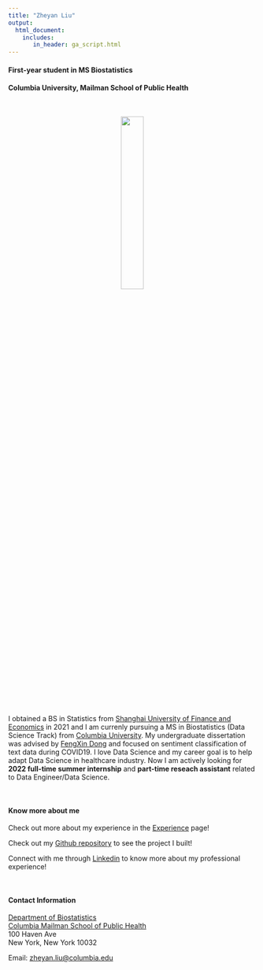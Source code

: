 ```yaml
---
title: "Zheyan Liu"
output: 
  html_document:
    includes:
       in_header: ga_script.html
---
```


<link rel="stylesheet" href="academicons.css"/>
<link rel="stylesheet" href="styles.css" type="text/css">


#### First-year student in MS Biostatistics
#### Columbia University, Mailman School of Public Health

<br>
<center>

![](images/zheyan2.jpg){width=30%}

</center>
<br>

<!-- <br><img src="images/MeWithWhale.jpg" alt="ZheyanWithWhale" style="width:30%" class="center"><br> -->

I obtained a BS in Statistics from [Shanghai University of Finance and Economics](https://english.sufe.edu.cn/) in 2021 and I am currenly pursuing a MS in Biostatistics (Data Science Track) from [Columbia University](https://www.mailman.columbia.edu/become-student/departments/biostatistics). My undergraduate dissertation was advised by [FengXin Dong](https://ssm.sufe.edu.cn/31/13/c716a143635/page.htm) and focused on sentiment classification of text data during COVID19. I love Data Science and my career goal is to help adapt Data Science in healthcare industry. Now I am actively looking for **2022 full-time summer internship** and **part-time reseach assistant** related to Data Engineer/Data Science.

<br>

#### Know more about me

Check out more about my experience in the [Experience](experience.html) page!

Check out my [Github repository](https://github.com/zheyanliu99?tab=repositories) to see the project I built!

Connect with me through [Linkedin](https://www.linkedin.com/in/zheyanliu999/) to know more about my professional experience!

<br>

#### Contact Information

[Department of Biostatistics](http://www.mailman.columbia.edu/academic-departments/biostatistics)  
[Columbia Mailman School of Public Health](http://www.mailman.columbia.edu/)  
100 Haven Ave
<br>
New York, New York 10032  


Email: [zheyan.liu@columbia.edu](mailto:zheyan.liu@columbia.edu)  